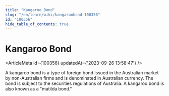 ```yaml
---
title: "Kangaroo Bond"
slug: "/en/learn/wiki/kangaroobond-100356"
id: "100356"
hide_table_of_contents: true
---
```



# Kangaroo Bond

<ArticleMeta id={100356} updatedAt={'2023-09-26 13:58:47'} />
<div className='border-solid border-b border-t-0 my-4 border-[var(--ifm-color-gray-300)]' />

A kangaroo bond is a type of foreign bond issued in the Australian market by non-Australian firms and is denominated in Australian currency. The bond is subject to the securities regulations of Australia. A kangaroo bond is also known as a "matilda bond."
